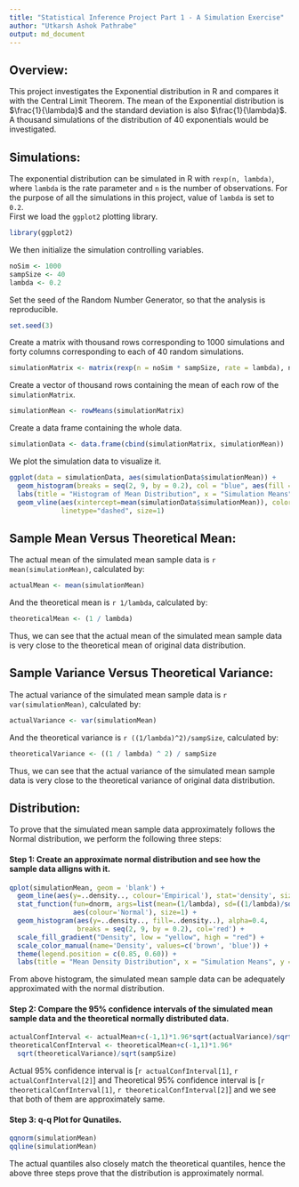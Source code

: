 ```yaml
---
title: "Statistical Inference Project Part 1 - A Simulation Exercise"
author: "Utkarsh Ashok Pathrabe"
output: md_document
---
```


Overview:  
---------  
This project investigates the Exponential distribution in R and compares it with the Central Limit Theorem. The mean of the Exponential distribution is $\frac{1}{\lambda}$ and the standard deviation is also $\frac{1}{\lambda}$. A thousand simulations of the distribution of 40 exponentials would be investigated.  

Simulations:  
------------  
The exponential distribution can be simulated in R with `rexp(n, lambda)`, where `lambda` is the rate parameter and `n` is the number of observations. For the purpose of all the simulations in this project, value of `lambda` is set to `0.2`.  
First we load the `ggplot2` plotting library.  
```r
library(ggplot2)
```  
We then initialize the simulation controlling variables.  
```r
noSim <- 1000
sampSize <- 40
lambda <- 0.2
```  
Set the seed of the Random Number Generator, so that the analysis is reproducible.  
```r
set.seed(3)
```  
Create a matrix with thousand rows corresponding to 1000 simulations and forty columns corresponding to each of 40 random simulations.  
```r
simulationMatrix <- matrix(rexp(n = noSim * sampSize, rate = lambda), noSim, sampSize)
```  
Create a vector of thousand rows containing the mean of each row of the `simulationMatrix`.  
```r
simulationMean <- rowMeans(simulationMatrix)
```  
Create a data frame containing the whole data.  
```r
simulationData <- data.frame(cbind(simulationMatrix, simulationMean))
```  
We plot the simulation data to visualize it.  
```r
ggplot(data = simulationData, aes(simulationData$simulationMean)) + 
  geom_histogram(breaks = seq(2, 9, by = 0.2), col = "blue", aes(fill = ..count..)) + 
  labs(title = "Histogram of Mean Distribution", x = "Simulation Means", y = "Frequency") + 
  geom_vline(aes(xintercept=mean(simulationData$simulationMean)), color="red", 
             linetype="dashed", size=1)
```  

Sample Mean Versus Theoretical Mean:  
------------------------------------  
The actual mean of the simulated mean sample data is `r mean(simulationMean)`, calculated by:  
```r
actualMean <- mean(simulationMean)
```  
And the theoretical mean is `r 1/lambda`, calculated by:  
```r
theoreticalMean <- (1 / lambda)
```  
Thus, we can see that the actual mean of the simulated mean sample data is very close to the theoretical mean of original data distribution.  

Sample Variance Versus Theoretical Variance:  
--------------------------------------------  
The actual variance of the simulated mean sample data is `r var(simulationMean)`, calculated by:  
```r
actualVariance <- var(simulationMean)
```  
And the theoretical variance is `r ((1/lambda)^2)/sampSize`, calculated by:  
```r
theoreticalVariance <- ((1 / lambda) ^ 2) / sampSize
```  
Thus, we can see that the actual variance of the simulated mean sample data is very close to the theoretical variance of original data distribution.  

Distribution:  
-------------  
To prove that the simulated mean sample data approximately follows the Normal distribution, we perform the following three steps:  

#### Step 1: Create an approximate normal distribution and see how the sample data alligns with it.  
```r
qplot(simulationMean, geom = 'blank') + 
  geom_line(aes(y=..density.., colour='Empirical'), stat='density', size=1) + 
  stat_function(fun=dnorm, args=list(mean=(1/lambda), sd=((1/lambda)/sqrt(sampSize))), 
                aes(colour='Normal'), size=1) + 
  geom_histogram(aes(y=..density.., fill=..density..), alpha=0.4, 
                 breaks = seq(2, 9, by = 0.2), col='red') + 
  scale_fill_gradient("Density", low = "yellow", high = "red") + 
  scale_color_manual(name='Density', values=c('brown', 'blue')) + 
  theme(legend.position = c(0.85, 0.60)) + 
  labs(title = "Mean Density Distribution", x = "Simulation Means", y = "Density")
```  

From above histogram, the simulated mean sample data can be adequately approximated with the normal distribution.  

#### Step 2: Compare the 95% confidence intervals of the simulated mean sample data and the theoretical normally distributed data.  
```r
actualConfInterval <- actualMean+c(-1,1)*1.96*sqrt(actualVariance)/sqrt(sampSize)
theoreticalConfInterval <- theoreticalMean+c(-1,1)*1.96*
  sqrt(theoreticalVariance)/sqrt(sampSize)
```  
Actual 95% confidence interval is [`r actualConfInterval[1]`, `r actualConfInterval[2]`] and Theoretical 95% confidence interval is [`r theoreticalConfInterval[1]`, `r theoreticalConfInterval[2]`] and we see that both of them are approximately same.  

#### Step 3: q-q Plot for Qunatiles.  
```r
qqnorm(simulationMean)
qqline(simulationMean)
```  

The actual quantiles also closely match the theoretical quantiles, hence the above three steps prove that the distribution is approximately normal.
